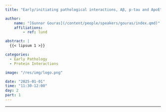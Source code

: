 ```yaml
---
title: "Early/initiating pathological interactions, Aβ, p-tau and ApoE"

author:
    name: "[Gunnar Gouras](/content/people/speakers/gouras/index.qmd)"
    affiliations:
        - ref: lund

abstract: |
  {{< lipsum 1 >}}

categories:
  - Early Pathology
  - Protein Interactions

image: "/res/img/logo.png"

date: "2025-01-01"
time: "11:30-12:00"
day: 2
part: 1
---
```


***

<object data="/res/quarto.pdf" type="application/pdf" width="100%" height="600">
</object> 